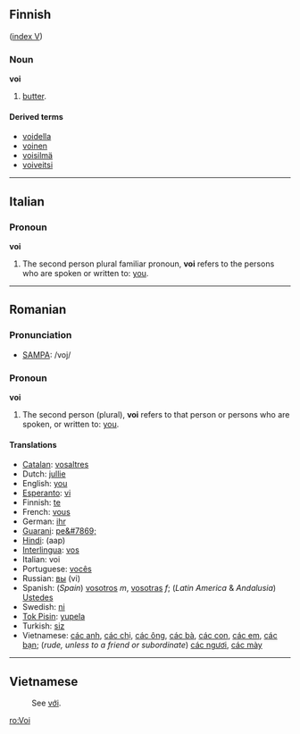 ==Finnish==
([[Wiktionary:Finnish_index_v|index V]])

===Noun===
'''voi'''

# [[butter]].

====Derived terms====
*[[voidella]]
*[[voinen]]
*[[voisilmä]]
*[[voiveitsi]]

----

==Italian==

===Pronoun===
'''voi'''

# The second person plural familiar pronoun, '''voi''' refers to the persons who are spoken or written to: [[you]].

----

==Romanian==

===Pronunciation===
*[[w:SAMPA|SAMPA]]: /voj/

===Pronoun===
'''voi'''

# The second person (plural), '''voi''' refers to that person or persons who are spoken, or written to: [[you]].

====Translations====
*[[Catalan]]: [[vosaltres]]
*Dutch: [[jullie]]
*English: [[you]]
*[[Esperanto]]: [[vi]]
*Finnish: [[te]]
*French: [[vous]]
*German: [[ihr]]
*[[Guarani]]: [[pe&#7869;]]
*[[Hindi]]: (aap)
*[[Interlingua]]: [[vos]]
*Italian: voi
*Portuguese: [[vocês]]
*Russian: [[вы]] (vi)
*Spanish: (''Spain'') [[vosotros]] ''m'', [[vosotras]] ''f''; (''Latin America'' & ''Andalusia'') [[Ustedes]]
*Swedish: [[ni]]
*[[Tok Pisin]]: [[yupela]]
*Turkish: [[siz]]
*Vietnamese: [[các anh]], [[các chị]], [[các ông]], [[các bà]], [[các con]], [[các em]], [[các bạn]]; (''rude, unless to a friend or subordinate'') [[các ngươi]], [[các mày]]

----

==Vietnamese==
:See [[với]].

[[ro:Voi]]